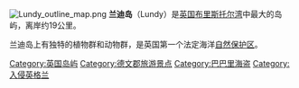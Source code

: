[[File:Lundy_outline_map.png|right]]
'''兰迪岛'''（Lundy）是[[英国|英国]][[布里斯托尔湾|布里斯托尔湾]]中最大的岛屿，离岸约19公里。

兰迪岛上有独特的植物群和动物群，是英国第一个法定海洋[[自然保护区|自然保护区]]。

{{UK-geo-stub}}
[[Category:英国岛屿|Category:英国岛屿]]
[[Category:德文郡旅游景点|Category:德文郡旅游景点]]
[[Category:巴巴里海盗|Category:巴巴里海盗]]
[[Category:入侵英格兰|Category:入侵英格兰]]